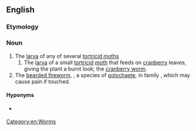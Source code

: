 ==English==
{{rfi}}
{{wikipedia|Tortricidae}}
{{wikipedia|Amphinomidae}}
{{wikispecies|Tortricidae}}
{{wikispecies|Chloeia flava}}
===Etymology===
{{compound|fire|worm}}

===Noun===
{{en-noun}}

# The [[larva]] of any of several [[tortricid moth]]s
## The [[larva]] of a small [[tortricid]] [[moth]] that feeds on [[cranberry]] leaves, giving the plant a burnt look; the [[cranberry worm]].
# The [[bearded fireworm]], {{taxlink|Chloeia flava|species}}, a species of [[polychaete]], in family ''{{taxlink|Amphinomidae|family}}'', which may cause pain if touched.

====Hyponyms====
* {{sense|family}} {{pedia|List of Tortricidae genera}}
[[Category:en:Worms]]